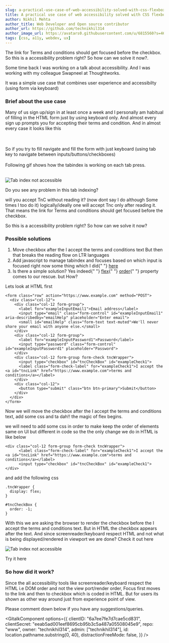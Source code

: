 ```yaml
---
slug: a-practical-use-case-of-web-accessibility-solved-with-css-flexbox
title: A practical use case of web accessibility solved with CSS flexbox
author: Nikhil Mehta
author_title: Web Developer and Open source contributor
author_url: https://github.com/technikhil314
author_image_url: https://avatars0.githubusercontent.com/u/6815560?s=460&u=9dfdf0cd916a97fc0f6b85ad9e6a55843c9ffe1b&v=4
tags: [css, a11y, webdev, ux]
---
```


The link for Terms and conditions should get focused before the checkbox.
So this is a accessibility problem right?
So how can we solve it now?.

<!--truncate-->

Some time back I was working on a talk about accessibility. And I was working with my colleague Swapneel at Thoughtworks.

It was a simple use case that combines user experience and accessibilty (using form via keyboard)

### Brief about the use case

Many of us sign up/sign in at least once a week and I personally am habitual of filling in the HTML form just by using keyboard only. And almost every sign up prompts you for accepting their terms and condition.
And in almost every case it looks like this


<CodePen codePenEmbedUrl="https://codepen.io/nikhil-001mehta/embed/preview/RwrZyXz"></CodePen>

<br />
<br />
So if you try to fill navigate and fill the form with just keyboard (using tab
key to navigate between inputs/buttons/checkboxes)
<br />
<br />
Following gif shows how the tabindex is working on each tab press.
<br />
<br />

![Tab index not accessible](https://res.cloudinary.com/practicaldev/image/fetch/s--2qq02BHT--/c_limit%2Cf_auto%2Cfl_progressive%2Cq_66%2Cw_880/https://dev-to-uploads.s3.amazonaws.com/i/xarwch61vqdtho2o3pwb.gif)

Do you see any problem in this tab indexing?

will you accept TnC without reading it? (now dont say I do although Some times I too do it) logically/ideally one will accept Tnc only after reading it. That means the link for Terms and conditions should get focused before the checkbox.

So this is a accessibility problem right?
So how can we solve it now?

### Possible solutions

<ol>
  <li>
    Move checkbox after the I accept the terms and conditions text But then that
    breaks the reading flow on LTR languages
  </li>
  <li>
    Add javascript to manage tabindex and focuses based on which input is
    focused right now some thing which I did{" "}
    <a href="https://codepen.io/nikhil-001mehta/pen/PoZKaBW">here</a>
  </li>
  <li>
    Is there a simple solution? Yes indeed{" "}
    <a href="https://css-tricks.com/snippets/css/a-guide-to-flexbox/">flex</a>{" "}
    <a href="https://developer.mozilla.org/en-US/docs/Web/CSS/order">order</a>{" "}
    property comes to our rescue. but How?
  </li>
</ol>

Lets look at HTML first

```
<form class="row" action="https://www.example.com" method="POST">
  <div class="col-12">
    <div class="col-12 form-group">
      <label for="exampleInputEmail1">Email address</label>
      <input type="email" class="form-control" id="exampleInputEmail1" aria-describedby="emailHelp" placeholder="Enter email">
      <small id="emailHelp" class="form-text text-muted">We'll never share your email with anyone else.</small>
    </div>
    <div class="col-12 form-group">
      <label for="exampleInputPassword1">Password</label>
      <input type="password" class="form-control" id="exampleInputPassword1" placeholder="Password">
    </div>
    <div class="col-12 form-group form-check tncWrapper">
      <input type="checkbox" id="tncCheckBox" id="exampleCheck1">
      <label class="form-check-label" for="exampleCheck1">I accept the <a id="tncLink" href="https://www.example.com">terms and conditions</a></label>
    </div>
    <div class="col-12">
      <button type="submit" class="btn btn-primary">Submit</button>
    </div>
  </div>
</form>
```

Now we will move the checkbox after the I accept the terms and conditions text, add some css and ta dah!! the magic of flex begins.

we will need to add some css in order to make keep the order of elements same on UI but different in code so the the only change we do in HTML is like below

```
<div class="col-12 form-group form-check tncWrapper">
      <label class="form-check-label" for="exampleCheck1">I accept the <a id="tncLink" href="https://www.example.com">terms and conditions</a></label>
      <input type="checkbox" id="tncCheckBox" id="exampleCheck1">
</div>
```

and add the following css

```
.tncWrapper {
  display: flex;
}

#tncCheckBox {
  order: -1;
}
```

With this we are asking the browser to render the checkbox before the I accept the terms and conditions text. But in HTML the checkbox appears after the text. And since screenreader/keyboard respect HTML and not what is being displayed/rendered in viewport we are done?
Check it out here

![Tab index not accessible](https://res.cloudinary.com/practicaldev/image/fetch/s--msiPBzcH--/c_limit%2Cf_auto%2Cfl_progressive%2Cq_66%2Cw_880/https://dev-to-uploads.s3.amazonaws.com/i/kg6qwt9rmcsqzydx1wls.gif)

Try it here

<CodePen codePenEmbedUrl="https://codepen.io/nikhil-001mehta/embed/preview/abdyKxg"></CodePen>

### So how did it work?

Since the all accessibility tools like screenreader/keyboard respect the HTML i.e DOM order and not the view port/render order, Focus first moves to the link and then to checkbox which is coded in HTML. But for users its shown as other way around just from experience point of view.

Please comment down below if you have any suggestions/queries.


<GitalkComponent
  options={{
    clientID: "6a7ee7fe7d7cae5cd831",
    clientSecret: "eeab5ad001eef8695cb95b3c5a487a05508045e9",
    repo: "www",
    owner: "technikhil314",
    admin: ["technikhil314"],
    id: location.pathname.substring(0, 40),
    distractionFreeMode: false,
  }}
/>

